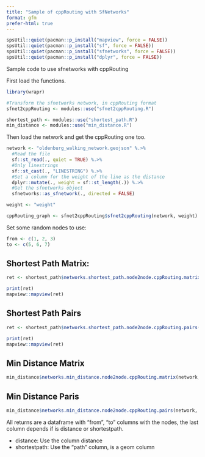 ```yaml
---
title: "Sample of cppRouting with SfNetworks"
format: gfm
prefer-html: true
---
```


```R
spsUtil::quiet(pacman::p_install("mapview", force = FALSE))
spsUtil::quiet(pacman::p_install("sf", force = FALSE))
spsUtil::quiet(pacman::p_install("sfnetworks", force = FALSE))
spsUtil::quiet(pacman::p_install("dplyr", force = FALSE))
```

Sample code to use sfnetworks with cppRouting

First load the functions.

```R
library(wrapr)

#Transform the sfnetworks network, in cppRouting format
sfnet2cppRouting <- modules::use("sfnet2cppRouting.R")

shortest_path <- modules::use("shortest_path.R")
min_distance <- modules::use("min_distance.R")
```

Then load the network and get the cppRouting one too.

```R
network <- "oldenburg_walking_network.geojson" %.>%
  #Read the file
  sf::st_read(., quiet = TRUE) %.>%
  #Only linestrings
  sf::st_cast(., "LINESTRING") %.>%
  #Set a column for the weight of the line as the distance
  dplyr::mutate(., weight = sf::st_length(.)) %.>%
  #Get the sfnetworks object
  sfnetworks::as_sfnetwork(., directed = FALSE)

weight <- "weight"

cppRouting_graph <- sfnet2cppRouting$sfnet2cppRouting(network, weight)
```

Set some random nodes to use:

```R
from <- c(1, 2, 3)
to <- c(5, 6, 7)
```

## Shortest Path Matrix:
```R
ret <- shortest_path$networks.shortest_path.node2node.cppRouting.matrix(network, cppRouting_graph, from, to)

print(ret)
mapview::mapview(ret)
```


## Shortest Path Pairs
```R
ret <- shortest_path$networks.shortest_path.node2node.cppRouting.pairs(network, cppRouting_graph, from, to)

print(ret)
mapview::mapview(ret)
```

## Min Distance Matrix
```R
min_distance$networks.min_distance.node2node.cppRouting.matrix(network, cppRouting_graph, from, to)
```

## Min Distance Paris
```R
min_distance$networks.min_distance.node2node.cppRouting.pairs(network, cppRouting_graph, from, to)
```

All returns are a dataframe with "from", "to" columns with the nodes, the last column depends if is distance or shortestpath.

- distance: Use the column distance
- shortestpath: Use the "path" column, is a geom column